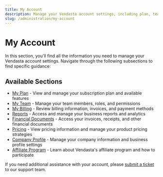 ```yaml
---
title: My Account
description: Manage your Vendasta account settings, including plan, team, billing, reports, financial documents, pricing, company profile, and affiliate program
slug: /administration/my-account
---
```


# My Account

In this section, you'll find all the information you need to manage your Vendasta account settings. Navigate through the following subsections to find specific guidance:

## Available Sections

- [My Plan](./my-plan/index.mdx) - View and manage your subscription plan and available features
- [My Team](./my-team/index.mdx) - Manage your team members, roles, and permissions
- [My Billing](./my-billing/index.mdx) - Review billing information, invoices, and payment methods
- [Reports](./reports/index.mdx) - Access and manage your business reports and analytics
- [Financial Documents](./financial-documents/index.mdx) - Access your invoices, receipts, and other financial documents
- [Pricing](./pricing/index.mdx) - View pricing information and manage your product pricing strategies
- [Company Profile](./company-profile/index.mdx) - Manage your company information and business profile settings
- [Affiliate Program](./affiliate-program/index.mdx) - Learn about Vendasta's affiliate program and how to participate

If you need additional assistance with your account, please [submit a ticket](https://support.vendasta.com/hc/en-us/requests/new) to our support team.